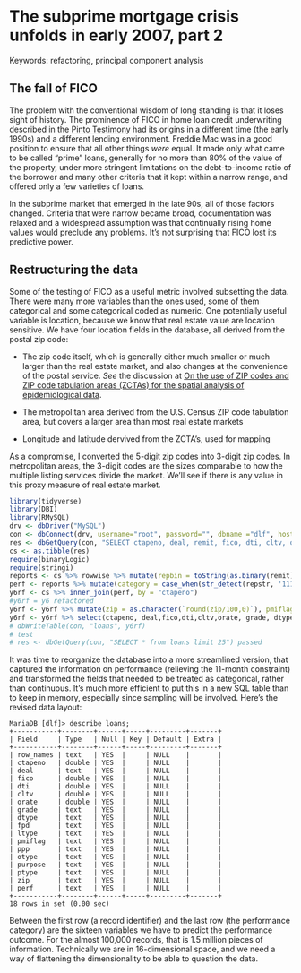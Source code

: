 # The subprime mortgage crisis unfolds in early 2007, part 2

Keywords: refactoring, principal component analysis

## The fall of FICO

The problem with the conventional wisdom of long standing is that it loses sight of history. The prominence of FICO in home loan credit underwriting described in the [Pinto Testimony] had its origins in a different time (the early 1990s) and a different lending environment. Freddie Mac was in a good position to ensure that all other things *were* equal. It made only what came to be called "prime" loans, generally for no more than 80% of the value of the property, under more stringent limitations on the debt-to-income ratio of the borrower and many other criteria that it kept within a narrow range, and offered only a few varieties of loans.

In the subprime market that emerged in the late 90s, all of those factors changed. Criteria that were narrow became broad, documentation was relaxed and a widespread assumption was that continually rising home values would preclude any problems. It's not surprising that FICO lost its predictive power.

## Restructuring the data

Some of the testing of FICO as a useful metric involved subsetting the data. There were many more variables than the ones used, some of them categorical and some categorical coded as numeric. One potentially useful variable is location, because we know that real estate value are location sensitive. We have four location fields in the database, all derived from the postal zip code:

* The zip code itself, which is generally either much smaller or much larger than the real estate market, and also changes at the convenience of the postal service. *See* the discussion at [On the use of ZIP codes and ZIP code tabulation areas (ZCTAs) for the spatial analysis of epidemiological data].

* The metropolitan area derived from the U.S. Census ZIP code tabulation area, but covers a larger area than most real estate markets

* Longitude and latitude dervived from the ZCTA's, used for mapping

As a compromise, I converted the 5-digit zip codes into 3-digit zip codes. In metropolitan areas, the 3-digit codes are the sizes comparable to how the multiple listing services divide the market. We'll see if there is any value in this proxy measure of real estate market.

```r
library(tidyverse)
library(DBI)
library(RMySQL)
drv <- dbDriver("MySQL")
con <- dbConnect(drv, username="root", password="", dbname ="dlf", host="localhost")
res <- dbGetQuery(con, "SELECT ctapeno, deal, remit, fico, dti, cltv, orate, obal grade, round(zip/100,0), dtype, fpd,ltype, pmiflag, ppp, otype, purpose, ptype FROM y6c")
cs <- as.tibble(res)
require(binaryLogic)
require(stringi)
reports <- cs %>% rowwise %>% mutate(repbin = toString(as.binary(remit))) %>% rowwise %>% mutate(repstr = str_replace_all(repbin,"[, ]",'')) %>% mutate(reports = str_count(repstr)) %>% select(ctapeno, repstr, reports)
perf <- reports %>% mutate(category = case_when(str_detect(repstr, '111$') ~ "C", str_count(repstr, '0') <= 9 ~ "B", str_count(repstr, '0') > 9 ~ "A")) %>% select(ctapeno, category)
y6rf <- cs %>% inner_join(perf, by = "ctapeno")
#y6rf = y6 refactored
y6rf <- y6rf %>% mutate(zip = as.character(`round(zip/100,0)`), pmiflag = as.character(pmiflag), ppp = as.character(ppp), perf = category, grade = as.character((grade)))
y6rf <- y6rf %>% select(ctapeno, deal,fico,dti,cltv,orate, grade, dtype,fpd,ltype, pmiflag, ppp,  otype, purpose, ptype, zip, perf)
# dbWriteTable(con, "loans", y6rf) 
# test
# res <- dbGetQuery(con, "SELECT * from loans limit 25") passed
``` 

It was time to reorganize the database into a more streamlined version, that captured the information on performance (relieving the 11-month constraint) and transformed the fields that needed to be treated as categorical, rather than continuous. It's much more efficient to put this in a new SQL table than to keep in memory, especially since sampling will be involved. Here's the revised data layout:


    MariaDB [dlf]> describe loans;
    +-----------+--------+------+-----+---------+-------+
    | Field     | Type   | Null | Key | Default | Extra |
    +-----------+--------+------+-----+---------+-------+
    | row_names | text   | YES  |     | NULL    |       |
    | ctapeno   | double | YES  |     | NULL    |       |
    | deal      | text   | YES  |     | NULL    |       |
    | fico      | double | YES  |     | NULL    |       |
    | dti       | double | YES  |     | NULL    |       |
    | cltv      | double | YES  |     | NULL    |       |
    | orate     | double | YES  |     | NULL    |       |
    | grade     | text   | YES  |     | NULL    |       |
    | dtype     | text   | YES  |     | NULL    |       |
    | fpd       | text   | YES  |     | NULL    |       |
    | ltype     | text   | YES  |     | NULL    |       |
    | pmiflag   | text   | YES  |     | NULL    |       |
    | ppp       | text   | YES  |     | NULL    |       |
    | otype     | text   | YES  |     | NULL    |       |
    | purpose   | text   | YES  |     | NULL    |       |
    | ptype     | text   | YES  |     | NULL    |       |
    | zip       | text   | YES  |     | NULL    |       |
    | perf      | text   | YES  |     | NULL    |       |
    +-----------+--------+------+-----+---------+-------+
    18 rows in set (0.00 sec)

    
Between the first row (a record identifier) and the last row (the performance category) are the sixteen variables we have to predict the performance outcome. For the almost 100,000 records, that is 1.5 million pieces of information. Technically we are in 16-dimensional space, and we need a way of flattening the dimensionality to be able to question the data.


[On the use of ZIP codes and ZIP code tabulation areas (ZCTAs) for the spatial analysis of epidemiological data]: https://www.ncbi.nlm.nih.gov/pmc/articles/PMC1762013/


[Pinto testimony]: https://democrats-oversight.house.gov/sites/democrats.oversight.house.gov/files/documents/Fannie%20Freddie%20Testimony%20of%20Edward%20Pinto%2012.9.08%20written%20submission%20Full.pdf

